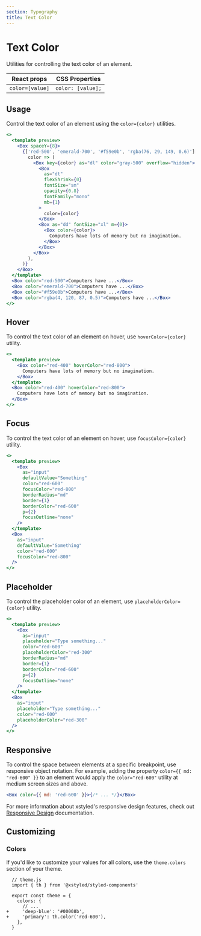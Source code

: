 ```yaml
---
section: Typography
title: Text Color
---
```


# Text Color

Utilities for controlling the text color of an element.

| React props     | CSS Properties    |
| --------------- | ----------------- |
| `color=[value]` | `color: [value];` |

## Usage

Control the text color of an element using the `color={color}` utilities.

```jsx preview
<>
  <template preview>
    <Box spaceY={8}>
      {['red-500', 'emerald-700', '#f59e0b', 'rgba(76, 29, 149, 0.6)'].map(
        color => (
          <Box key={color} as="dl" color="gray-500" overflow="hidden">
            <Box
              as="dt"
              flexShrink={0}
              fontSize="sm"
              opacity={0.8}
              fontFamily="mono"
              mb={1}
            >
              color={color}
            </Box>
            <Box as="dd" fontSize="xl" m={0}>
              <Box color={color}>
                Computers have lots of memory but no imagination.
              </Box>
            </Box>
          </Box>
        ),
      )}
    </Box>
  </template>
  <Box color="red-500">Computers have ...</Box>
  <Box color="emerald-700">Computers have ...</Box>
  <Box color="#f59e0b">Computers have ...</Box>
  <Box color="rgba(4, 120, 87, 0.5)">Computers have ...</Box>
</>
```

## Hover

To control the text color of an element on hover, use `hoverColor={color}` utility.

```jsx preview
<>
  <template preview>
    <Box color="red-400" hoverColor="red-800">
      Computers have lots of memory but no imagination.
    </Box>
  </template>
  <Box color="red-400" hoverColor="red-800">
    Computers have lots of memory but no imagination.
  </Box>
</>
```

## Focus

To control the text color of an element on hover, use `focusColor={color}` utility.

```jsx preview
<>
  <template preview>
    <Box
      as="input"
      defaultValue="Something"
      color="red-600"
      focusColor="red-800"
      borderRadius="md"
      border={1}
      borderColor="red-600"
      p={2}
      focusOutline="none"
    />
  </template>
  <Box
    as="input"
    defaultValue="Something"
    color="red-600"
    focusColor="red-800"
  />
</>
```

## Placeholder

To control the placeholder color of an element, use `placeholderColor={color}` utility.

```jsx preview
<>
  <template preview>
    <Box
      as="input"
      placeholder="Type something..."
      color="red-600"
      placeholderColor="red-300"
      borderRadius="md"
      border={1}
      borderColor="red-600"
      p={2}
      focusOutline="none"
    />
  </template>
  <Box
    as="input"
    placeholder="Type something..."
    color="red-600"
    placeholderColor="red-300"
  />
</>
```

## Responsive

To control the space between elements at a specific breakpoint, use responsive object notation. For example, adding the property `color={{ md: "red-600" }}` to an element would apply the `color="red-600"` utility at medium screen sizes and above.

```jsx
<Box color={{ md: 'red-600' }}>{/* ... */}</Box>
```

For more information about xstyled's responsive design features, check out [Responsive Design](@TODO-link) documentation.

## Customizing

### Colors

If you'd like to customize your values for all colors, use the `theme.colors` section of your theme.

```diffjs
  // theme.js
  import { th } from '@xstyled/styled-components'

  export const theme = {
    colors: {
      // ...
+     'deep-blue': '#00008b',
+     'primary': th.color('red-600'),
    },
  }
```
